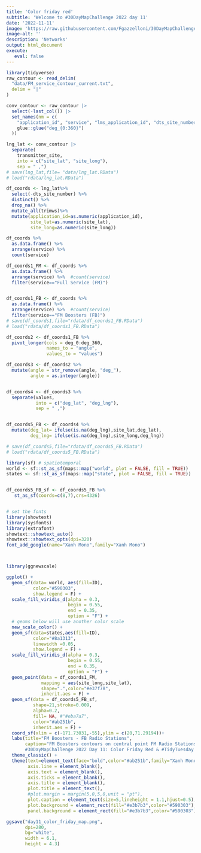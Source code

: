 ```yaml
---
title: 'Color friday red'
subtitle: 'Welcome to #30DayMapChallenge 2022 day 11'
date: '2022-11-11'
image: 'https://raw.githubusercontent.com/Fgazzelloni/30DayMapChallenge/master/2022/day11_color_friday_red/day11_color_friday_red.png'
image-alt: ''
description: 'Networks'
output: html_document
execute: 
   eval: false
---
```



```r

library(tidyverse)
raw_contour <- read_delim(
  "data/FM_service_contour_current.txt",
  delim = "|"
)

conv_contour <- raw_contour |>
  select(-last_col()) |>
  set_names(nm = c(
    "application_id", "service", "lms_application_id", "dts_site_number", "transmitter_site",
    glue::glue("deg_{0:360}")
  ))

lng_lat <- conv_contour |>
  separate(
    transmitter_site, 
    into = c("site_lat", "site_long"), 
    sep = " ,")
# save(lng_lat,file= "data/lng_lat.RData")
# load("rdata/lng_lat.RData")

df_coords <- lng_lat%>%
  select(-dts_site_number) %>%
  distinct() %>%
  drop_na() %>%
  mutate_all(trimws)%>%
  mutate(application_id=as.numeric(application_id),
         site_lat=as.numeric(site_lat),
         site_long=as.numeric(site_long))

df_coords %>%
  as.data.frame() %>%
  arrange(service) %>%  
  count(service)

df_coords1_FM <- df_coords %>%
  as.data.frame() %>%
  arrange(service) %>%  #count(service)
  filter(service=="Full Service (FM)") 


df_coords1_FB <- df_coords %>%
  as.data.frame() %>%
  arrange(service) %>%  #count(service)
  filter(service=="FM Boosters (FB)") 
# save(df_coords1,file="rdata/df_coords1_FB.RData")
# load("rdata/df_coords1_FB.RData")

df_coords2 <- df_coords1_FB %>%
  pivot_longer(cols = deg_0:deg_360,
               names_to = "angle",
               values_to = "values") 

df_coords3 <- df_coords2 %>%
  mutate(angle = str_remove(angle, "deg_"),
         angle = as.integer(angle))


df_coords4 <- df_coords3 %>%
  separate(values,
           into = c("deg_lat", "deg_lng"),
           sep = " ,")


df_coords5_FB <- df_coords4 %>%
  mutate(deg_lat= ifelse(is.na(deg_lng),site_lat,deg_lat),
         deg_lng= ifelse(is.na(deg_lng),site_long,deg_lng))

# save(df_coords5,file="rdata/df_coords5_FB.RData")
# load("rdata/df_coords5_FB.RData")

library(sf) # spatiotemporal
world <- sf::st_as_sf(maps::map("world", plot = FALSE, fill = TRUE))
states <- sf::st_as_sf(maps::map("state", plot = FALSE, fill = TRUE))


df_coords5_FB_sf <- df_coords5_FB %>%
   st_as_sf(coords=c(8,7),crs=4326) 


# set the fonts
library(showtext)
library(sysfonts)
library(extrafont)
showtext::showtext_auto()
showtext::showtext_opts(dpi=320)
font_add_google(name="Xanh Mono",family="Xanh Mono")



library(ggnewscale)

ggplot() +
  geom_sf(data= world, aes(fill=ID),
          color="#590303",
          show.legend = F) +
  scale_fill_viridis_d(alpha = 0.3,
                       begin = 0.55,
                       end = 0.35,
                       option = "F") +
  # geoms below will use another color scale
  new_scale_color() +
  geom_sf(data=states,aes(fill=ID),
          color="#8a1313",
          linewidth =0.05,
          show.legend = F) +
  scale_fill_viridis_d(alpha = 0.3,
                       begin = 0.55,
                       end = 0.35,
                       option = "F") +
  geom_point(data = df_coords1_FM,
             mapping = aes(site_long,site_lat),
             shape=".",color="#e37f78",
             inherit.aes = F) +
  geom_sf(data = df_coords5_FB_sf,
          shape=21,stroke=0.009,
          alpha=0.2,
          fill= NA, #"#eba7a7",
          color="#ab251b",
          inherit.aes = F) +
  coord_sf(xlim = c(-171.73031,-55),ylim = c(20,71.29194))+
  labs(title="FM Boosters - FB Radio Stations",
       caption="FM Boosters contours on central point FM Radio Stations. DataSource: FM Service Contour Data Points (fcc.gov)\nData provides FM additional services: FM Auxiliary (FS), FM Boosters (FB), Full Service (FM), Low Power FM (FL), Translators (FX).
       #30DayMapChallenge 2022 Day 11: Color Friday Red & #TidyTuesday 2022 Week 45 Radio Stations | Map: Federica Gazzelloni (@fgazzelloni)")+
  theme_classic() +
  theme(text=element_text(face="bold",color="#ab251b",family="Xanh Mono"),
        axis.line = element_blank(),
        axis.text = element_blank(),
        axis.ticks = element_blank(),
        axis.title = element_blank(),
        plot.title = element_text(),
        #plot.margin = margin(5,0,5,0,unit = "pt"),
        plot.caption = element_text(size=5,lineheight = 1.1,hjust=0.5),
        plot.background = element_rect(fill="#e3b7b3",color="#590303"),# a8a2a2
        panel.background = element_rect(fill="#e3b7b3",color="#590303"))

ggsave("day11_color_friday_map.png",
       dpi=280,
       bg="white",
       width = 6.1,
       height = 4.3)
```

